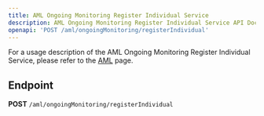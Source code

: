 ```yaml
---
title: AML Ongoing Monitoring Register Individual Service
description: AML Ongoing Monitoring Register Individual Service API Documentation
openapi: 'POST /aml/ongoingMonitoring/registerIndividual'
---
```


For a usage description of the AML Ongoing Monitoring Register Individual Service, please refer to the [AML](/essentials/aml) page.

## Endpoint

**POST** `/aml/ongoingMonitoring/registerIndividual`

